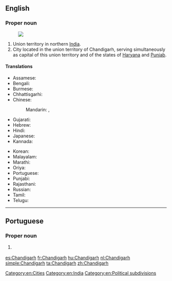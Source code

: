 ==English==
{{wikipedia}}

===Proper noun===
{{en-proper noun}}
[[Image:Chandigarh in India (disputed hatched).svg|thumb|]]

# Union territory in northern [[India]].
# City located in the union territory of Chandigarh, serving simultaneously as capital of this union territory and of the states of [[Haryana]] and [[Punjab]].

====Translations====
{{trans-top|Chandigarh, India}}
* Assamese: {{t-needed|as}}
* Bengali: {{t|bn|চন্ডীগড়|sc=Beng|tr=canḍīgaṛ}}
* Burmese: {{t|my|ချန်ဒီဂါ|sc=Mymr}}
* Chhattisgarhi: {{t-needed|hne}}
* Chinese:
*: Mandarin: {{t|cmn|昌迪加爾|sc=Hani}}, {{t+|cmn|昌迪加尔|tr=Chāngdíjiā'ěr|sc=Hani}}
* Gujarati: {{t|gu|ચંડીગઢ|sc=Gujr|tr=caṇḍīgaḍh}}
* Hebrew: {{t|he|צ'אנדיגאר}}
* Hindi: {{t|hi|चंडीगढ़|tr=caṇḍīgaṛh}}
* Japanese: {{t|ja|チャンディーガル|tr=Chandīgaru}}
* Kannada: {{t|kn|ಚಂಡೀಗಡ|sc=Knda|tr=caṇḍīgaḍa}}
{{trans-mid}}
* Korean: {{t|ko|찬디가르|sc=Kore|tr=chandigareu}}
* Malayalam: {{t|ml|ചണ്ഡീഗഢ്|sc=Mlym|tr=caṇḍīgaḍh}}
* Marathi: {{t|mr|चंदिगड|sc=Deva}}
* Oriya: {{t|or|ଚଣ୍ଡୀଗଡ଼|sc=Orya|tr=Caṇḍīgaṛ}}
* Portuguese: {{t|pt|Chandigarh}}
* Punjabi: {{t|pa|ਚੰਡੀਗੜ੍ਹ|sc=Guru|tr=caḍīgaṛh}}
* Rajasthani: {{t-needed|raj}}
* Russian: {{t|ru|Чандигарх|m|tr=Čandigárx}}
* Tamil: {{t|ta|சண்டிகர்|sc=Taml|tr=Caṇṭikar}}
* Telugu: {{t+|te|చండీగఢ్|sc=Telu}}
{{trans-bottom}}

[[Category:en:Cities]]
[[Category:en:India]]
[[Category:en:Political subdivisions]]

----

==Portuguese==

===Proper noun===
{{pt-proper noun|f}}

# {{l/en|Chandigarh}} {{gloss|Chandigarh, India}}

[[es:Chandigarh]]
[[fr:Chandigarh]]
[[hu:Chandigarh]]
[[nl:Chandigarh]]
[[simple:Chandigarh]]
[[ta:Chandigarh]]
[[zh:Chandigarh]]